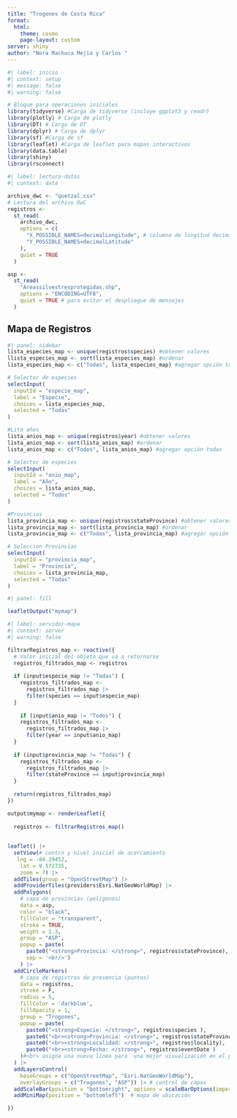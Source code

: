 ```yaml
---
title: "Trogones de Costa Rica"
format: 
  html:
    theme: cosmo
    page-layout: custom
server: shiny
author: "Nora Machuca Mejia y Carlos "
---
```


```r
#| label: inicio
#| context: setup
#| message: false
#| warning: false

# Bloque para operaciones iniciales
library(tidyverse) #Carga de tidyverse (incluye ggplot3 y readr)
library(plotly) # Carga de plotly
library(DT) # Carga de DT
library(dplyr) # Carga de dplyr
library(sf) #Carga de sf
library(leaflet) #Carga de leaflet para mapas interactivos
library(data.table)
library(shiny)
library(rsconnect)
```

```r
#| label: lectura-datos
#| context: data

archivo_dwc <- "quetzal.csv"
# Lectura del archivo DwC
registros <-
  st_read(
    archivo_dwc,
    options = c(
      "X_POSSIBLE_NAMES=decimalLongitude", # columna de longitud decimal
      "Y_POSSIBLE_NAMES=decimalLatitude" 
    ),
    quiet = TRUE
  )

asp <-
  st_read(
    "Areassilvestresprotegidas.shp",
    options = "ENCODING=UTF8",
    quiet = TRUE # para evitar el despliegue de mensajes
  )

```


## Mapa de Registros

```r
#| panel: sidebar
lista_especies_map <- unique(registros$species) #obtener valores 
llista_especies_map <- sort(lista_especies_map) #ordenar
lista_especies_map <- c("Todas", lista_especies_map) #agregar opción todas

# Selector de especies
selectInput(
  inputId = "especie_map",
  label = "Especie",
  choices = lista_especies_map,
  selected = "Todas"
)

#Lita años
lista_anios_map <- unique(registros$year) #obtener valores 
lista_anios_map <- sort(lista_anios_map) #ordenar
lista_anios_map <- c("Todos", lista_anios_map) #agregar opción todas

# Selector de especies
selectInput(
  inputId = "anio_map",
  label = "Año",
  choices = lista_anios_map,
  selected = "Todos"
)

#Provincias
lista_provincia_map <- unique(registros$stateProvince) #obtener valores 
lista_provincia_map <- sort(lista_provincia_map) #ordenar
lista_provincia_map <- c("Todas", lista_provincia_map) #agregar opción todas

# Seleccion Provincias
selectInput(
  inputId = "provincia_map",
  label = "Provincia",
  choices = lista_provincia_map,
  selected = "Todas"
)

```

```r
#| panel: fill

leafletOutput("mymap")

```

```r
#| label: servidor-mapa
#| context: server
#| warning: false

filtrarRegistros_map <- reactive({
  # Valor inicial del objeto que va a retornarse
  registros_filtrados_map <- registros
  
  if (input$especie_map != "Todas") {
    registros_filtrados_map <-
      registros_filtrados_map |>
      filter(species == input$especie_map)
  }
  
    if (input$anio_map != "Todos") {
    registros_filtrados_map <-
      registros_filtrados_map |>
      filter(year == input$anio_map)
  }
  
  if (input$provincia_map != "Todas") {
    registros_filtrados_map <-
      registros_filtrados_map |>
      filter(stateProvince == input$provincia_map)
  }
  
  return(registros_filtrados_map)
})  

output$mymap <- renderLeaflet({
  
  registros <- filtrarRegistros_map()
  
  
leaflet() |>
  setView(# centro y nivel inicial de acercamiento
   lng = -84.19452,
    lat = 9.572735,
    zoom = 7) |>
  addTiles(group = "OpenStreetMap") |>
  addProviderTiles(providers$Esri.NatGeoWorldMap) |>
  addPolygons(
    # capa de provincias (polígonos)
    data = asp,
    color = "black",
    fillColor = "transparent",
    stroke = TRUE,
    weight = 1.3,
    group = "ASP",
    popup = paste(
      paste0("<strong>Provincia: </strong>", registros$stateProvince),
      sep = '<br/>')
    ) |>
  addCircleMarkers(
    # capa de registros de presencia (puntos)
    data = registros,
    stroke = F,
    radius = 5,
    fillColor = 'darkblue',
    fillOpacity = 1,
    group = "Trogones",
    popup = paste(
      paste0("<strong>Especie: </strong>", registros$species ), 
      paste0("<br><strong>Provincia: </strong>", registros$stateProvince ), 
      paste0("<br><strong>Localidad: </strong>", registros$locality), 
      paste0("<br><strong>Fecha: </strong>", registros$eventDate )
    )#<br> asigna una nueva línea para  una mejor visualización en el popup.
  ) |>
  addLayersControl(
    baseGroups = c("OpenStreetMap", "Esri.NatGeoWorldMap"),
    overlayGroups = c("Trogones", "ASP")) |> # control de capas
  addScaleBar(position = "bottomright", options = scaleBarOptions(imperial = FALSE)) |> # barra de escala
  addMiniMap(position = "bottomleft")  # mapa de ubicación

})

```

